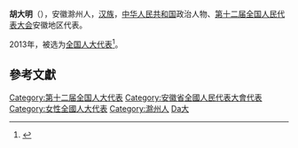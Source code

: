 '''胡大明'''（{{bd|1970年||}}），安徽滁州人，[[汉族|汉族]]，[[中华人民共和国|中华人民共和国]]政治人物、[[第十二届全国人民代表大会|第十二届全国人民代表大会]]安徽地区代表。

2013年，被选为[[全国人大代表|全国人大代表]]<ref>{{cite news|title=全国人大代表信息-胡大明|url= http://210.82.31.1:8084/delegate/viewDelegate.action?dbid=120997|accessdate=2013-03-28|newspaper=全国人大网}}{{Dead link|date=2020年1月 |bot=InternetArchiveBot |fix-attempted=yes }}</ref>。

==參考文獻==
{{reflist}}
{{中国政治人物小作品}}
{{DEFAULTSORT:Hu胡}}
[[Category:第十二届全国人大代表|Category:第十二届全国人大代表]]
[[Category:安徽省全國人民代表大會代表|Category:安徽省全國人民代表大會代表]]
[[Category:女性全國人大代表|Category:女性全國人大代表]]
[[Category:滁州人|Category:滁州人]]
[[Category:胡姓|Da大]]
